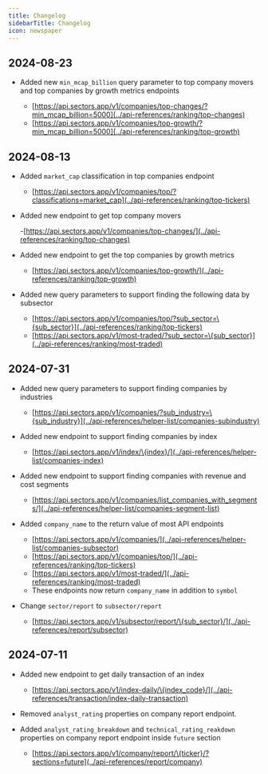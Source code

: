 ```yaml
---
title: Changelog
sidebarTitle: Changelog
icon: newspaper
---
```


## 2024-08-23

- Added new `min_mcap_billion` query parameter to top company movers and top companies by growth metrics endpoints

  - [https://api.sectors.app/v1/companies/top-changes/?min_mcap_billion=5000](../api-references/ranking/top-changes)
  - [https://api.sectors.app/v1/companies/top-growth/?min_mcap_billion=5000](../api-references/ranking/top-growth)

## 2024-08-13

- Added `market_cap` classification in top companies endpoint

  - [https://api.sectors.app/v1/companies/top/?classifications=market_cap](../api-references/ranking/top-tickers)

- Added new endpoint to get top company movers

  -[https://api.sectors.app/v1/companies/top-changes/](../api-references/ranking/top-changes)

- Added new endpoint to get the top companies by growth metrics

  - [https://api.sectors.app/v1/companies/top-growth/](../api-references/ranking/top-growth)

- Added new query parameters to support finding the following data by subsector

  - [https://api.sectors.app/v1/companies/top/?sub_sector=\{sub_sector}](../api-references/ranking/top-tickers)
  - [https://api.sectors.app/v1/most-traded/?sub_sector=\{sub_sector}](../api-references/ranking/most-traded)

## 2024-07-31

- Added new query parameters to support finding companies by industries

  - [https://api.sectors.app/v1/companies/?sub_industry=\{sub_industry}](../api-references/helper-list/companies-subindustry)

- Added new endpoint to support finding companies by index

  - [https://api.sectors.app/v1/index/\{index}/](../api-references/helper-list/companies-index)

- Added new endpoint to support finding companies with revenue and cost segments

  - [https://api.sectors.app/v1/companies/list_companies_with_segments/](../api-references/helper-list/companies-segment-list)

- Added `company_name` to the return value of most API endpoints

  - [https://api.sectors.app/v1/companies/](../api-references/helper-list/companies-subsector)
  - [https://api.sectors.app/v1/companies/top/](../api-references/ranking/top-tickers)
  - [https://api.sectors.app/v1/most-traded/](../api-references/ranking/most-traded)
  - These endpoints now return `company_name` in addition to `symbol`

- Change `sector/report` to `subsector/report`

  - [https://api.sectors.app/v1/subsector/report/\{sub_sector}/](../api-references/report/subsector)

## 2024-07-11

- Added new endpoint to get daily transaction of an index

  - [https://api.sectors.app/v1/index-daily/\{index_code}/](../api-references/transaction/index-daily-transaction)

- Removed `analyst_rating` properties on company report endpoint.

- Added `analyst_rating_breakdown` and `technical_rating_reakdown` properties on company report endpoint inside `future` section

  - [https://api.sectors.app/v1/company/report/\{ticker}/?sections=future](../api-references/report/company)
